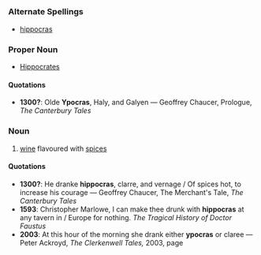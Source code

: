 =={{en}}==
===Alternate Spellings===
*[[hippocras]]
===Proper Noun===
*[[Hippocrates]]
====Quotations====
*'''1300?''': Olde '''Ypocras''', Haly, and Galyen &mdash; Geoffrey Chaucer, Prologue, ''The Canterbury Tales'' 
===Noun===
# [[wine]] flavoured with [[spices]]

====Quotations====
*'''1300?''': He dranke '''hippocras''', clarre, and vernage / Of spices hot, to increase his courage &mdash; Geoffrey Chaucer, The Merchant's Tale, ''The Canterbury Tales''
*'''1593''': Christopher Marlowe, I can make thee drunk with '''hippocras''' at any tavern in / Europe for nothing. ''The Tragical History of Doctor Faustus''
*'''2003''': At this hour of the morning she drank either '''ypocras''' or claree  &mdash; Peter Ackroyd, ''The Clerkenwell Tales,'' 2003, page